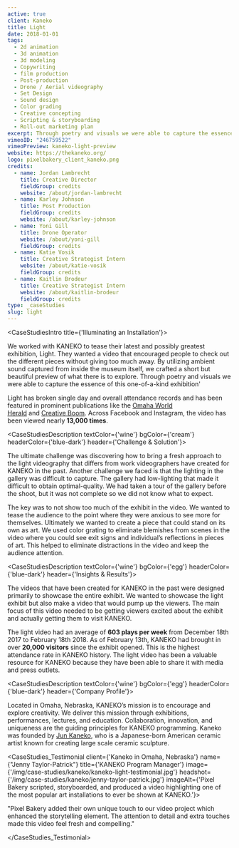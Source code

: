 ```yaml
---
active: true
client: Kaneko
title: Light
date: 2018-01-01
tags:
  - 2d animation
  - 3d animation
  - 3d modeling
  - Copywriting
  - film production
  - Post-production
  - Drone / Aerial videography
  - Set Design
  - Sound design
  - Color grading
  - Creative concepting
  - Scripting & storyboarding
  - Roll-out marketing plan
excerpt: Through poetry and visuals we were able to capture the essence of this one-of-a-kind exhibition
vimeoID: "246759522"
vimeoPreview: kaneko-light-preview
website: https://thekaneko.org/
logo: pixelbakery_client_kaneko.png
credits:
  - name: Jordan Lambrecht
    title: Creative Director
    fieldGroup: credits
    website: /about/jordan-lambrecht
  - name: Karley Johnson
    title: Post Production
    fieldGroup: credits
    website: /about/karley-johnson
  - name: Yoni Gill
    title: Drone Operator
    website: /about/yoni-gill
    fieldGroup: credits
  - name: Katie Vosik
    title: Creative Strategist Intern
    website: /about/katie-vosik
    fieldGroup: credits
  - name: Kaitlin Brodeur
    title: Creative Strategist Intern
    website: /about/kaitlin-brodeur
    fieldGroup: credits
type: _caseStudies
slug: light
---
```


<CaseStudiesIntro title={'Illuminating an Installation'}>

We worked with KANEKO to tease their latest and possibly greatest exhibition, Light. They wanted a video that encouraged people to check out the different pieces without giving too much away. By utilizing ambient sound captured from inside the museum itself, we crafted a short but beautiful preview of what there is to explore. Through poetry and visuals we were able to capture the essence of this one-of-a-kind exhibition'

Light has broken single day and overall attendance records and has been featured in prominent publications like the [Omaha World Herald](https://www.omaha.com/) and [Creative Boom](https://www.creativeboom.com/). Across Facebook and Instagram, the video has been viewed nearly **13,000 times**.

</CaseStudiesIntro>



<CaseStudiesDescription textColor={'wine'} bgColor={'cream'} headerColor={'blue-dark'} header={'Challenge & Solution'}>

The ultimate challenge was discovering how to bring a fresh approach to the light videography that differs from work videographers have created for KANEKO in the past. Another challenge we faced is that the lighting in the gallery was difficult to capture. The gallery had low-lighting that made it difficult to obtain optimal-quality. We had taken a tour of the gallery before the shoot, but it was not complete so we did not know what to expect.

The key was to not show too much of the exhibit in the video. We wanted to tease the audience to the point where they were anxious to see more for themselves. Ultimately we wanted to create a piece that could stand on its own as art. We used color grating to eliminate blemishes from scenes in the video where you could see exit signs and individual’s reflections in pieces of art. This helped to eliminate distractions in the video and keep the audience attention.  

</CaseStudiesDescription>

<CaseStudiesDescription textColor={'wine'} bgColor={'egg'} headerColor={'blue-dark'} header={'Insights & Results'}>

The videos that have been created for KANEKO in the past were designed primarily to showcase the entire exhibit. We wanted to showcase the light exhibit but also make a video that would pump up the viewers. The main focus of this video needed to be getting viewers excited about the exhibit and actually getting them to visit KANEKO. 

The light video had an average of **603 plays per week** from December 18th 2017 to February 18th 2018. 
As of February 13th, KANEKO had brought in over **20,000 visitors** since the exhibit opened. This is the highest attendance rate in KANEKO history. The light video has been a valuable resource for KANEKO because they have been able to share it with media and press outlets.

</CaseStudiesDescription>



<CaseStudiesDescription textColor={'wine'} bgColor={'egg'} headerColor={'blue-dark'} header={'Company Profile'}>

Located in Omaha, Nebraska, KANEKO’s mission is to encourage and explore creativity. We deliver this mission through exhibitions, performances, lectures, and education. Collaboration, innovation, and uniqueness are the guiding principles for KANEKO programming. Kaneko was founded by [Jun Kaneko](http://www.junkaneko.com), who is a Japanese-born American ceramic artist known for creating large scale ceramic sculpture.

</CaseStudiesDescription>

<CaseStudies_Testimonial client={'Kaneko in Omaha, Nebraska'} name={"Jenny Taylor-Patrick"} title={'KANEKO Program Manager'} image={'/img/case-studies/kaneko/kaneko-light-testimonial.jpg'} headshot={'/img/case-studies/kaneko/jenny-taylor-patrick.jpg'} imageAlt={'Pixel Bakery scripted, storyboarded, and produced a video highlighting one of the most popular art installations to ever be shown at KANEKO.'}>

"Pixel Bakery added their own unique touch to our video project which enhanced the storytelling element. The attention to detail and extra touches made this video feel fresh and compelling."

</CaseStudies_Testimonial>